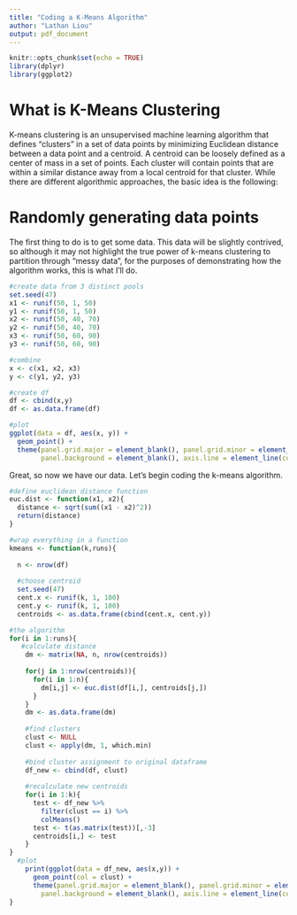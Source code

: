 ```yaml
---
title: "Coding a K-Means Algorithm"
author: "Lathan Liou"
output: pdf_document
---
```


```r
knitr::opts_chunk$set(echo = TRUE)
library(dplyr)
library(ggplot2)
```

# What is K-Means Clustering
K-means clustering is an unsupervised machine learning algorithm that defines "clusters" in a set of data points by minimizing Euclidean distance between a data point and a centroid. A centroid can be loosely defined as a center of mass in a set of points. Each cluster will contain points that are within a similar distance away from a local centroid for that cluster. While there are different algorithmic approaches, the basic idea is the following:

\begin{enumerate}

\list Initialize clusters by choosing _k_ and centroids. 

\list Calculate a distance matrix.

\list Assign clusters by minimum distance.

\list Compute error.

\list Update centroids.

\list Optional: Optimize k by making an elbow plot.

\end{enumerate}

# Randomly generating data points
The first thing to do is to get some data. This data will be slightly contrived, so although it may not highlight the true power of k-means clustering to partition through "messy data", for the purposes of demonstrating how the algorithm works, this is what I'll do.

```r
#create data from 3 distinct pools
set.seed(47)
x1 <- runif(50, 1, 50)
y1 <- runif(50, 1, 50)
x2 <- runif(50, 40, 70)
y2 <- runif(50, 40, 70)
x3 <- runif(50, 60, 90)
y3 <- runif(50, 60, 90)

#combine
x <- c(x1, x2, x3)
y <- c(y1, y2, y3)

#create df
df <- cbind(x,y)
df <- as.data.frame(df)

#plot
ggplot(data = df, aes(x, y)) + 
  geom_point() + 
  theme(panel.grid.major = element_blank(), panel.grid.minor = element_blank(),
        panel.background = element_blank(), axis.line = element_line(colour = "black"))
```

Great, so now we have our data. Let's begin coding the k-means algorithm.

```r
#define euclidean distance function
euc.dist <- function(x1, x2){
  distance <- sqrt(sum((x1 - x2)^2))
  return(distance)
}

#wrap everything in a function
kmeans <- function(k,runs){
  
  n <- nrow(df)
  
  #choose centroid
  set.seed(47)
  cent.x <- runif(k, 1, 100)
  cent.y <- runif(k, 1, 100)
  centroids <- as.data.frame(cbind(cent.x, cent.y))

#the algorithm
for(i in 1:runs){
   #calculate distance
    dm <- matrix(NA, n, nrow(centroids))
    
    for(j in 1:nrow(centroids)){
      for(i in 1:n){
        dm[i,j] <- euc.dist(df[i,], centroids[j,])
      }
    }
    dm <- as.data.frame(dm)
    
    #find clusters
    clust <- NULL
    clust <- apply(dm, 1, which.min)
    
    #bind cluster assignment to original dataframe
    df_new <- cbind(df, clust)
    
    #recalculate new centroids
    for(i in 1:k){
      test <- df_new %>%
        filter(clust == i) %>%
        colMeans()
      test <- t(as.matrix(test))[,-3]
      centroids[i,] <- test
    }
}
  #plot
    print(ggplot(data = df_new, aes(x,y)) + 
      geom_point(col = clust) + 
      theme(panel.grid.major = element_blank(), panel.grid.minor = element_blank(),
        panel.background = element_blank(), axis.line = element_line(colour = "black")))
}
```